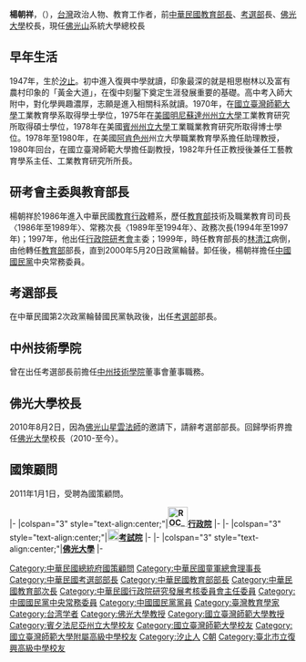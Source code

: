 {{blpunsourced|time=2014-07-31T07:14:16+00:00}}
{{Infobox_Officeholder
| name = 楊朝祥
| image name =
| width = 
| now = 
| period =
| Sex = 男 
| Native place = 
| date of birth ={{birth date and age|1947|11|5}}
| place of birth = {{ROC|臺灣省}}[[臺北縣|臺北縣]][[汐止鎮|汐止鎮]]（今[[新北市|新北市]][[汐止區|汐止區]]）
| nationality = {{ROC}}
| date of death =  
| party = {{Kmt}}
| educate = 
*[[國立臺灣師範大學|國立臺灣師範大學]]工業教育學系<br><span style="color: blue;">（1970年）</span>
*[[美國|美國]][[明尼蘇達州|明尼蘇達州]]州立大學工業教育碩士<br><span style="color: blue;">（1975年）</span>
*美國[[賓州州立大學|賓州州立大學]]工業職業教育博士<br><span style="color: blue;">（1978年）</span>
| past = 
*美國[[阿肯色州|阿肯色州]]州立大學職業教育學系[[助理教授|助理教授]]<br><span style="color: blue;">（1978年－1980年）</span>
*[[國立臺灣師範大學|國立臺灣師範大學]]工藝教育學系[[副教授|副教授]]<br><span style="color: blue;">(1980年－1982年)</span>
*[[國立臺灣師範大學|國立臺灣師範大學]]工藝教育學系[[教授|教授]]、系主任、工業教育研究所所長<br><span style="color: blue;">(1982年－1986年)</span>
*[[中華民國教育部|教育部]]技術及職業教育司司長<br><span style="color: blue;">（1986年－1989年）</span>
*教育部[[常務次長|常務次長]]<br><span style="color: blue;">（1989年－1994年）</span>
*教育部政務次長<br><span style="color: blue;">（1994年－1997年）</span>
*[[行政院研究發展考核委員會|行政院研究發展考核委員會]]主委<br><span style="color: blue;">（1997年－1999年）</span>
*[[中華民國教育部|教育部]]部長<br><span style="color: blue;">（1999年－2000年5月20日）</span>
*[[中州技術學院|中州技術學院]]董事會董事（現中州科技大學）
*[[中國國民黨|中國國民黨]]中央常務委員<br><span style="color: blue;">（2000年5月20日－）</span>
*[[考選部|考選部]]部長<br><span style="color: blue;">（2008年9月1日－2010年8月2日）</span>
*[[佛光大學|佛光大學]]校長<br><span style="color: blue;">（2010年8月2日－2021年8月1日）</span>
*[[佛光山|佛光山]]系統大學總校長<br><span style="color: blue;">（2021年8月2日－）</span>
}}

'''楊朝祥'''，（{{bd|1947年|11月5日|catIdx=Yang楊}}），[[台灣|台灣]]政治人物、教育工作者，前[[中華民國教育部|中華民國教育部長]]、[[中華民國考選部|考選部]]長、[[佛光大學|佛光大學]]校長，現任[[佛光山|佛光山]]系統大學總校長

==早年生活==
1947年，生於[[汐止|汐止]]。初中進入復興中學就讀，印象最深的就是相思樹林以及富有農村印象的「黃金大道」，在復中刻鑿下奠定生涯發展重要的基礎。高中考入師大附中，對化學興趣濃厚，志願是進入相關科系就讀。1970年，在[[國立臺灣師範大學|國立臺灣師範大學]]工業教育學系取得學士學位，1975年在[[美國|美國]][[明尼蘇達州|明尼蘇達州]][[州立大學|州立大學]]工業教育研究所取得碩士學位，1978年在美國[[賓州州立大學|賓州州立大學]]工業職業教育研究所取得博士學位。1978年至1980年，在美國[[阿肯色州|阿肯色州]]州立大學職業教育學系擔任助理教授，1980年回台，在國立臺灣師範大學擔任副教授，1982年升任正教授後兼任工藝教育學系主任、工業教育研究所所長。

==研考會主委與教育部長==
楊朝祥於1986年進入中華民國[[教育行政|教育行政]]體系，歷任[[中華民國教育部|教育部]]技術及職業教育司司長〈1986年至1989年〉、常務次長〈1989年至1994年〉、政務次長(1994年至1997年)；1997年，他出任[[行政院研究發展考核委員會|行政院研考會]]主委；1999年，時任教育部長的[[林清江|林清江]]病倒，由他轉任[[中華民國教育部|教育部]]部長，直到2000年5月20日政黨輪替。卸任後，楊朝祥擔任[[中國國民黨|中國國民黨]]中央常務委員。

==考選部長==
在中華民國第2次政黨輪替國民黨執政後，出任[[考選部|考選部]]部長。

==中州技術學院==
曾在出任考選部長前擔任[[中州科技大學|中州技術學院]]董事會董事職務。

==佛光大學校長==
2010年8月2日，因為[[佛光山|佛光山]][[星雲法師|星雲法師]]的邀請下，請辭考選部部長。回歸學術界擔任[[佛光大學|佛光大學]]校長（2010-至今）。 {{start box}}

==國策顧問==
2011年1月1日，受聘為國策顧問。

{{start box}}
{{s-gov|roc}}
|-
|colspan="3" style="text-align:center;"|'''[[File:ROC_Executive_Yuan_Logo.svg|35px]][[行政院|行政院]]'''
|-
{{s-before|[[黃大洲|黃大洲]]}}
{{s-title|[[行政院研究發展考核委員會|行政院研究發展考核委員會]]主任委員<br><small>第九任<br>1997年9月1日－1999年6月16日}}
{{s-after|魏啟林}}
{{s-before|[[林清江|林清江]]}}
{{s-title|[[中華民國教育部|教育部部長]]<br><small>第十九任<br>1999年6月16日－2000年5月20日}}
{{s-after|[[曾志朗|曾志朗]]}}
|-
|colspan="3" style="text-align:center;"|'''[[File:ROC_Examination_Yuan_Seal.jpg|20px]][[考試院|考試院]]'''
|-
{{s-before|黃雅榜（代理）<br><small>正任：'''林嘉誠'''</small>}}
{{s-title|[[考選部|考選部]]部長<br><small>第十四任<br>2008年9月1日－2010年8月2日}}
{{s-after|[[賴峰偉|賴峰偉]]}}
{{s-edu}}
|-
|colspan="3" style="text-align:center;"|'''[[佛光大學|佛光大學]]'''
|-
{{s-before|翁政義}}
{{s-title|[[佛光大學|佛光大學]]校長<br><small>第五任<br>2010年8月2日—2021年8月2日}}
{{s-after|何卓飛}}
{{end box}}
{{中華民國教育部部長}}
{{Authority control}}

{{DEFAULTSORT:Yang楊}}
[[Category:中華民國總統府國策顧問|Category:中華民國總統府國策顧問]]
[[Category:中華民國童軍總會理事長|Category:中華民國童軍總會理事長]]
[[Category:中華民國考選部部長|Category:中華民國考選部部長]]
[[Category:中華民國教育部部長|Category:中華民國教育部部長]]
[[Category:中華民國教育部次長|Category:中華民國教育部次長]]
[[Category:中華民國行政院研究發展考核委員會主任委員|Category:中華民國行政院研究發展考核委員會主任委員]]
[[Category:中國國民黨中央常務委員|Category:中國國民黨中央常務委員]]
[[Category:中國國民黨黨員|Category:中國國民黨黨員]]
[[Category:臺灣教育學家|Category:臺灣教育學家]]
[[Category:台湾学者|Category:台湾学者]]
[[Category:佛光大學教授|Category:佛光大學教授]]
[[Category:國立臺灣師範大學教授|Category:國立臺灣師範大學教授]]
[[Category:賓夕法尼亞州立大學校友|Category:賓夕法尼亞州立大學校友]]
[[Category:國立臺灣師範大學校友|Category:國立臺灣師範大學校友]]
[[Category:國立臺灣師範大學附屬高級中學校友|Category:國立臺灣師範大學附屬高級中學校友]]
[[Category:汐止人|Category:汐止人]]
[[Category:楊姓|C朝]]
[[Category:臺北市立復興高級中學校友|Category:臺北市立復興高級中學校友]]
